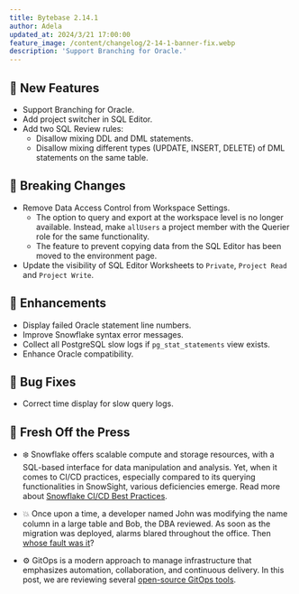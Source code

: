 ```yaml
---
title: Bytebase 2.14.1
author: Adela
updated_at: 2024/3/21 17:00:00
feature_image: /content/changelog/2-14-1-banner-fix.webp
description: 'Support Branching for Oracle.'
---
```


## 🚀 New Features

- Support Branching for Oracle.
- Add project switcher in SQL Editor.
- Add two SQL Review rules:
  - Disallow mixing DDL and DML statements.
  - Disallow mixing different types (UPDATE, INSERT, DELETE) of DML statements on the same table.

## 🔔 Breaking Changes

- Remove Data Access Control from Workspace Settings.
  - The option to query and export at the workspace level is no longer available. Instead, make `allUsers` a project member with the Querier role for the same functionality.
  - The feature to prevent copying data from the SQL Editor has been moved to the environment page.
- Update the visibility of SQL Editor Worksheets to `Private`, `Project Read` and `Project Write`.

## 🎄 Enhancements

- Display failed Oracle statement line numbers.
- Improve Snowflake syntax error messages.
- Collect all PostgreSQL slow logs if `pg_stat_statements` view exists.
- Enhance Oracle compatibility.

## 🐞 Bug Fixes

- Correct time display for slow query logs.

## 📰 Fresh Off the Press

- ❄️ Snowflake offers scalable compute and storage resources, with a SQL-based interface for data manipulation and analysis. Yet, when it comes to CI/CD practices, especially compared to its querying functionalities in SnowSight, various deficiencies emerge. Read more about [Snowflake CI/CD Best Practices](/blog/snowflake-ci-cd-devops/).

- 💥 Once upon a time, a developer named John was modifying the name column in a large table and Bob, the DBA reviewed. As soon as the migration was deployed, alarms blared throughout the office. Then [whose fault was it](/blog/fault-in-schema-migration-outage/)?

- ⚙️ GitOps is a modern approach to manage infrastructure that emphasizes automation, collaboration, and continuous delivery. In this post, we are reviewing several [open-source GitOps tools](/blog/top-open-source-gitops-tools/).

<InstallUpgrade />
